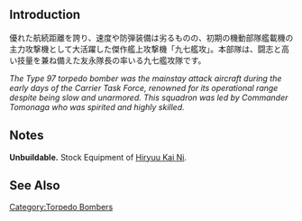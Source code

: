 {{EquipmentInfo|93}}

==Introduction==
優れた航続距離を誇り、速度や防弾装備は劣るものの、初期の機動部隊艦載機の主力攻撃機として大活躍した傑作艦上攻撃機「九七艦攻」。本部隊は、闘志と高い技量を兼ね備えた友永隊長の率いる九七艦攻隊です。

''The Type 97 torpedo bomber was the mainstay attack aircraft during the early days of the Carrier Task Force, renowned for its operational range despite being slow and unarmored. This squadron was led by Commander Tomonaga who was spirited and highly skilled.''

==Notes==
'''Unbuildable.''' Stock Equipment of [[Hiryuu#Second_Upgrade|Hiryuu Kai Ni]].

==See Also==
{{Equipmentlist}}
[[Category:Torpedo Bombers]]